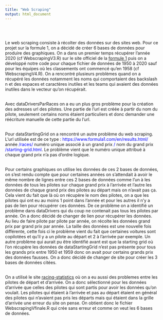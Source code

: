 ```yaml
---
title: "Web Scraping"
output: html_document
---
```

<br>



<br/>
Le web scraping consiste à récolter des données sur des sites web. Pour ce projet sur la formule 1, on a décidé de créer 6 bases de données pour produire des graphiques. On a dans un premier temps récupérer l’année 2020 (cf WebscrapingV3.R) sur le site officiel de la [formule 1](https://www.formula1.com/en/results.html) puis on a développé notre code pour chaque fichier de données de 1950 à 2020 sauf pour les équipes où les classements ont commencé qu’en 1958 (cf WebscrapingV4.R). On a rencontré plusieurs problèmes quand on a récupéré les données notamment les noms qui comportaient des backslash n et des espaces et caractères inutiles et les teams qui avaient des données inutiles dans le vecteur qu’on récupérait.
<br>



<br/>
Avec dataDriversParRaces on a eu un plus gros problème pour la création des adresses url des pilotes. Une partie de l’url est créée à partir du nom du pilote, seulement certains noms étaient particuliers et donc demander une réécriture manuelle de cette partie du l’url.
<br>



<br/>
Pour dataStartingGrid on a rencontré un autre problème du web scraping. L’url utilisée est de ce type : <span style="color:blue">htt</span><span style="color:blue">ps://www.formula1.com/en/results.html/</span> année <span style="color:blue">/races/</span> numéro unique associé à un grand prix <span style="color:blue">/</span> nom du grand prix <span style="color:blue">/starting-grid.html</span>. Le problème vient que le numéro unique attribué à chaque grand prix n’a pas d’ordre logique.
<br>



<br/>
Pour certains graphiques on utilise les données de ces 2 bases de données, on s’est rendu compte que pour certaines années on s’attendait à avoir le même nombre de lignes entre ces 2 bases de données comme l’un à les données de tous les pilotes sur chaque grand prix à l’arrivée et l’autre les données de chaque grand prix des pilotes au départ mais on n’avait pas ça. Cela vient du fait que là où on récupère le nom des pilotes, on a que les pilotes qui ont eu au moins 1 point dans l’année et pour les autres il n’y a pas de lien pour récupérer ces données. De ce problème on a identifié un problème dans dataDrivers qui du coup ne contenait pas tous les pilotes par année. On a donc décidé de changer de lien pour récupérer les données. Au lieu de faire pilote par pilote par année, on récolte les données grand prix par grand prix par année. La taille des données est une nouvelle fois différente, cette fois ci le problème vient du fait que certaines voitures sont copilotées et qu’il y a un pilote au départ et 2 à l’arrivée par exemple. Un autre problème qui aurait pu être identifié avant est que la starting grid où l’on récupère les données de dataStartingGrid n’est pas présente pour tous les grands prix entre 1950 et 1959 donc on avait pour certains grands prix des données fausses. On a donc décidé de changer de site pour créer les 3 bases de données citées.
<br>



<br/>
On a utilisé le site [racing-statistics](https://www.racing-statistics.com/en/seasons) où on a eu aussi des problemes entre les pilotes de départ et d’arrivée. On a donc sélectionné pour les données d’arrivée que celles des pilotes qui sont partis pour avoir les données qu’on voulait. Les pilotes qui étaient à l’arrivée et pas au départ étaient en général des pilotes qui n’avaient pas pris les départs mais qui étaient dans la grille d’arrivée une erreur du site on pense. On obtient donc le fichier WebscrapingVfinale.R qui crée sans erreur et comme on veut les 6 bases de données.
